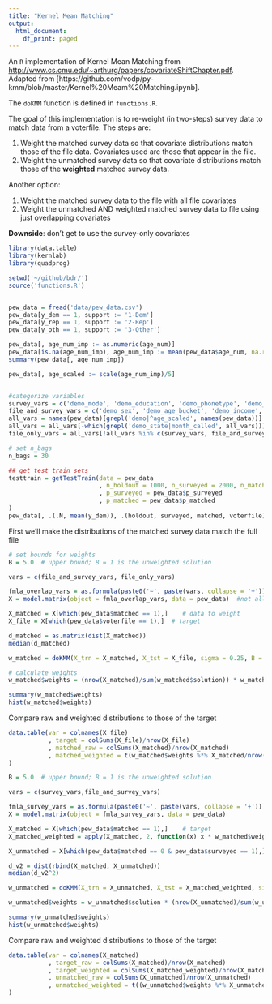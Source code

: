 ```yaml
---
title: "Kernel Mean Matching"
output:
  html_document:
    df_print: paged
---
```


An `R` implementation of Kernel Mean Matching from [http://www.cs.cmu.edu/~arthurg/papers/covariateShiftChapter.pdf](http://www.cs.cmu.edu/~arthurg/papers/covariateShiftChapter.pdf).  Adapted from [https://github.com/vodp/py-kmm/blob/master/Kernel%20Meam%20Matching.ipynb].

The `doKMM` function is defined in `functions.R`.

The goal of this implementation is to re-weight (in two-steps) survey data to match data from a voterfile.  The steps are:

1. Weight the matched survey data so that covariate distributions match those of the file data.  Covariates used are those that appear in the file.
2. Weight the unmatched survey data so that covariate distributions match those of the **weighted** matched survey data.

Another option:

1. Weight the matched survey data to the file with all file covariates
2. Weight the unmatched AND weighted matched survey data to file using just overlapping covariates

**Downside**: don't get to use the survey-only covariates

```r
library(data.table)
library(kernlab)
library(quadprog)

setwd('~/github/bdr/')
source('functions.R')


pew_data = fread('data/pew_data.csv')
pew_data[y_dem == 1, support := '1-Dem']
pew_data[y_rep == 1, support := '2-Rep']
pew_data[y_oth == 1, support := '3-Other']

pew_data[, age_num_imp := as.numeric(age_num)]
pew_data[is.na(age_num_imp), age_num_imp := mean(pew_data$age_num, na.rm = T)]
summary(pew_data[, age_num_imp])

pew_data[, age_scaled := scale(age_num_imp)/5]


#categorize variables
survey_vars = c('demo_mode', 'demo_education', 'demo_phonetype', 'demo_ideology')
file_and_survey_vars = c('demo_sex', 'demo_age_bucket', 'demo_income', 'demo_region', 'demo_race', 'demo_hispanic')
all_vars = names(pew_data)[grepl('demo|^age_scaled', names(pew_data))]
all_vars = all_vars[-which(grepl('demo_state|month_called', all_vars))]
file_only_vars = all_vars[!all_vars %in% c(survey_vars, file_and_survey_vars)]

# set n_bags
n_bags = 30

## get test train sets
testtrain = getTestTrain(data = pew_data
                         , n_holdout = 1000, n_surveyed = 2000, n_matched = 1000
                         , p_surveyed = pew_data$p_surveyed
                         , p_matched = pew_data$p_matched
)
pew_data[, .(.N, mean(y_dem)), .(holdout, surveyed, matched, voterfile)]

```

First we'll make the distributions of the matched survey data match the full file
```r
# set bounds for weights
B = 5.0  # upper bound; B = 1 is the unweighted solution

vars = c(file_and_survey_vars, file_only_vars)

fmla_overlap_vars = as.formula(paste0('~', paste(vars, collapse = '+')))
X = model.matrix(object = fmla_overlap_vars, data = pew_data)  #not all levels

X_matched = X[which(pew_data$matched == 1),]    # data to weight
X_file = X[which(pew_data$voterfile == 1),]  # target

d_matched = as.matrix(dist(X_matched))
median(d_matched)

w_matched = doKMM(X_trn = X_matched, X_tst = X_file, sigma = 0.25, B = 5)  # the smaller sigma is, the more weighting that happens 

# calculate weights
w_matched$weights = (nrow(X_matched)/sum(w_matched$solution)) * w_matched$solution

summary(w_matched$weights)
hist(w_matched$weights)
```
Compare raw and weighted distributions to those of the target
```r
data.table(var = colnames(X_file)
           , target = colSums(X_file)/nrow(X_file)
           , matched_raw = colSums(X_matched)/nrow(X_matched)
           , matched_weighted = t(w_matched$weights %*% X_matched/nrow(X_matched))[,1]
)
```


```r
B = 5.0  # upper bound; B = 1 is the unweighted solution

vars = c(survey_vars,file_and_survey_vars)

fmla_survey_vars = as.formula(paste0('~', paste(vars, collapse = '+')))
X = model.matrix(object = fmla_survey_vars, data = pew_data)

X_matched = X[which(pew_data$matched == 1),]    # target
X_matched_weighted = apply(X_matched, 2, function(x) x * w_matched$weights)

X_unmatched = X[which(pew_data$matched == 0 & pew_data$surveyed == 1),]  # data to weight

d_v2 = dist(rbind(X_matched, X_unmatched))
median(d_v2^2)

w_unmatched = doKMM(X_trn = X_unmatched, X_tst = X_matched_weighted, sigma = 0.5, B = 5)

w_unmatched$weights = w_unmatched$solution * (nrow(X_unmatched)/sum(w_unmatched$solution))

summary(w_unmatched$weights)
hist(w_unmatched$weights)
```


Compare raw and weighted distributions to those of the target
```r
data.table(var = colnames(X_matched)
           , target_raw = colSums(X_matched)/nrow(X_matched)
           , target_weighted = colSums(X_matched_weighted)/nrow(X_matched_weighted)
           , unmatched_raw = colSums(X_unmatched)/nrow(X_unmatched)
           , unmatched_weighted = t((w_unmatched$weights %*% X_unmatched)/nrow(X_matched))[,1]
)
```



